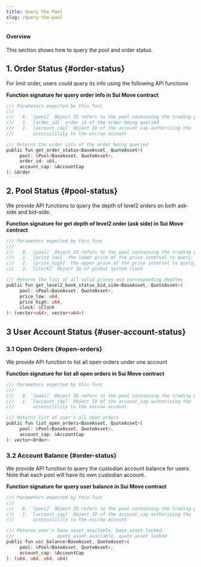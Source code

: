 ```yaml
---
title: Query The Pool
slug: /query-the-pool
---
```


#### Overview

This section shows how to query the pool and order status.

## 1. Order Status {#order-status}

For limit order, users could query its info using the following API functions

**Function signature for query order info in Sui Move contract**

```rust
/// Parameters expected by this func
///
///   0. `[pool]` Object ID refers to the pool containing the trading pair
///   1. `[order_id]` order id of the order being queried
///   2. `[account_cap]` Object ID of the account_cap authorizing the
///       accessilility to the escrow account

/// Returns the order info of the order being queried
public fun get_order_status<BaseAsset, QuoteAsset>(
     pool: &Pool<BaseAsset, QuoteAsset>,
     order_id: u64,
     account_cap: &AccountCap
): &Order
```

## 2. Pool Status {#pool-status}

We provide API functions to query the depth of level2 orders on both ask-side and bid-side.

**Function signature for get depth of level2 order (ask side) in Sui Move contract**

```rust
/// Parameters expected by this func
///
///   0. `[pool]` Object ID refers to the pool containing the trading pair
///   1. `[price_low]` the lower price of the price interval to query, inclusive
///   2. `[price_high]` the upper price of the price interval to query, inclusive
///   3. `[clock]` Object ID of global system clock

/// Returns the list of all valid prices and corresponding depthes
public fun get_level2_book_status_bid_side<BaseAsset, QuoteAsset>(
     pool: &Pool<BaseAsset, QuoteAsset>,
     price_low: u64,
     price_high: u64,
     clock: &Clock
): (vector<u64>, vector<u64>)
```

## 3 User Account Status {#user-account-status}

### 3.1 Open Orders {#open-orders}

We provide API function to list all open orders under one account

**Function signature for list all open orders in Sui Move contract**

```rust
/// Parameters expected by this func
///
///   0. `[pool]` Object ID refers to the pool containing the trading pair
///   1. `[account_cap]` Object ID of the account_cap authorizing the
///       accessilility to the escrow account

/// Returns list of user's all open orders
public fun list_open_orders<BaseAsset, QuoteAsset>(
     pool: &Pool<BaseAsset, QuoteAsset>,
     account_cap: &AccountCap
): vector<Order>
```

### 3.2 Account Balance {#order-status}

We provide API function to query the custodian account balance for users. Note that each pool will have its own custodian account.

**Function signature for query user balance in Sui Move contract**

```rust
/// Parameters expected by this func
///
///   0. `[pool]` Object ID refers to the pool containing the trading pair
///   1. `[account_cap]` Object ID of the account_cap authorizing the
///       accessilility to the escrow account

/// Returns user's base_asset_available, base_asset_locked,
///                quote_asset_available, quote_asset_locked
public fun usr_balance<BaseAsset, QuoteAsset>(
     pool: &Pool<BaseAsset, QuoteAsset>,
     account_cap: &AccountCap
): (u64, u64, u64, u64)
```
